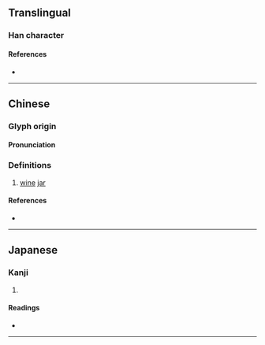 {{character info}}
==Translingual==

===Han character===
{{Han char|rn=98|rad=瓦|as=07|sn=12|four=41217|canj=KBMVN|ids=⿰希瓦}}

====References====
* {{Han ref|kx=0749.270|dkj=21513|dj=1158.060|hdz=21425.180|uh=74FB|ud=29947|bh=DAAB|bd=55979}}

----

==Chinese==
{{zh-forms}}

===Glyph origin===
{{Han etym}}
{{Han compound|稀|瓦|ls=psc|c1=p|c2=s|t2=earthenware|abb1=y}}

====Pronunciation====
{{zh-pron
|m=chī
|c=ci1
|mc=y
|oc=y
}}

===Definitions===
{{zh-hanzi}}

# [[wine]] [[jar]]

====References====
* {{R:yue:Hanzi}}
----

==Japanese==

===Kanji===
{{ja-kanji|grade=|rs=瓦07}}

# {{rfdef|ja|sort=瓦07}}

====Readings====
* {{ja-readings|on=[[ち]] (chi), [[てき]] (teki), [[ちゃく]] (chaku)|kun=[[かめ]] (kame)|nanori=}}

----